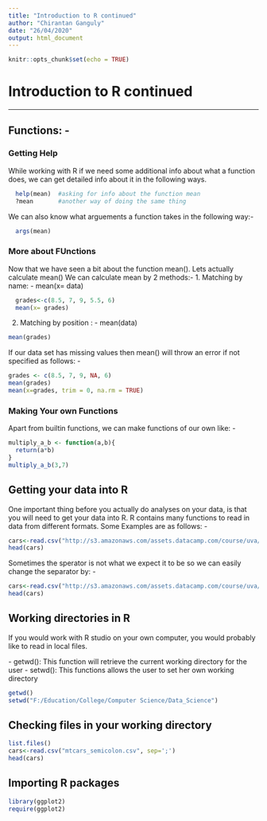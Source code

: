 ---
title: "Introduction to R continued"
author: "Chirantan Ganguly"
date: "26/04/2020"
output: html_document
---

```{r setup, include=FALSE}
knitr::opts_chunk$set(echo = TRUE)
```

# Introduction to R continued
___

## Functions: -

### Getting Help

While working with R if we need some additional info about what a function does, we can get detailed info about it in the following ways.
```{r}
  help(mean)  #asking for info about the function mean
  ?mean       #another way of doing the same thing
```

We can also know what arguements a function takes in the following way:-
```{r}
  args(mean)
```

### More about FUnctions

Now that we have seen a bit about the function mean(). Lets actually calculate mean()
We can calculate mean by 2 methods:- 
1. Matching by name: - mean(x= data)
```{r}
  grades<-c(8.5, 7, 9, 5.5, 6)
  mean(x= grades)
```
2. Matching by position : - mean(data)
```{r}
mean(grades)
```
If our data set has missing values then mean() will throw an error if not specified as follows: -
```{r}
grades <- c(8.5, 7, 9, NA, 6)
mean(grades)
mean(x=grades, trim = 0, na.rm = TRUE)
```

### Making Your own Functions

Apart from builtin functions, we can make functions of our own like: -
```{r}
multiply_a_b <- function(a,b){
  return(a*b)
}
multiply_a_b(3,7)
```


## Getting your data into R

One important thing before you actually do analyses on your data, is that you will need to get your data into R. R contains many functions to read in data from different formats. Some Examples are as follows: -

```{r}
cars<-read.csv("http://s3.amazonaws.com/assets.datacamp.com/course/uva/mtcars.csv")
head(cars)
```
Sometimes the sperator is not what we expect it to be so we can easily change the separator by: -
```{r}
cars<-read.csv("http://s3.amazonaws.com/assets.datacamp.com/course/uva/mtcars_semicolon.csv", sep = ';')
head(cars)
```

## Working directories in R

If you would work with R studio on your own computer, you would probably like to read in local files.

\- getwd(): This function will retrieve the current working directory for the user
\- setwd(): This functions allows the user to set her own working directory

```{r}
getwd()
setwd("F:/Education/College/Computer Science/Data_Science")
```

## Checking files in your working directory

```{r}
list.files()
cars<-read.csv("mtcars_semicolon.csv", sep=';')
head(cars)
```

## Importing R packages

```{r}
library(ggplot2)
require(ggplot2)
```

